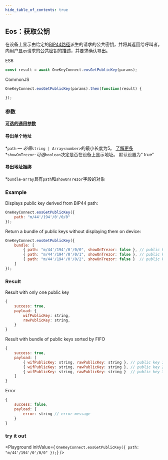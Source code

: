 ```yaml
---
hide_table_of_contents: true
---
```


## Eos：获取公钥
在设备上显示由给定的[BIP44路径](./path)派生的请求的公共密钥，并将其返回给呼叫者。
向用户显示请求的公共密钥的描述，并要求确认导出。

ES6
```javascript
const result = await OneKeyConnect.eosGetPublicKey(params);
```

CommonJS
```javascript
OneKeyConnect.eosGetPublicKey(params).then(function(result) {

});
```

### 参数
[****可选的通用参数****](./commonParams)
#### 导出单个地址
*`path` — *必需*`string | Array<number>`的最小长度为5。 [了解更多](./path)
*`showOnTrezor`-*可选*`boolean`决定是否在设备上显示地址。 默认设置为“ true”

#### 导出地址捆绑
*`bundle`-`array`具有`path`和`showOnTrezor`字段的对象

### Example
Displays public key derived from BIP44 path:
```javascript
OneKeyConnect.eosGetPublicKey({
    path: "m/44'/194'/0'/0/0"
});
```
Return a bundle of public keys without displaying them on device:
```javascript
OneKeyConnect.eosGetPublicKey({
    bundle: [
        { path: "m/44'/194'/0'/0/0", showOnTrezor: false }, // public key 1
        { path: "m/44'/194'/0'/0/1", showOnTrezor: false }, // public key 2
        { path: "m/44'/194'/0'/0/2", showOnTrezor: false }  // public key 3
    ]
});
```

### Result
Result with only one public key
```javascript
{
    success: true,
    payload: {
        wifPublicKey: string,
        rawPublicKey: string,
    }
}
```
Result with bundle of public keys sorted by FIFO
```javascript
{
    success: true,
    payload: [
        { wifPublicKey: string, rawPublicKey: string }, // public key 1
        { wifPublicKey: string, rawPublicKey: string }, // public key 2
        { wifPublicKey: string, rawPublicKey: string }  // public key 3
    ]
}
```
Error
```javascript
{
    success: false,
    payload: {
        error: string // error message
    }
}
```
### try it out
<Playground
    initValue={
`OneKeyConnect.eosGetPublicKey({
    path: "m/44'/194'/0'/0/0"
});`}
/>
